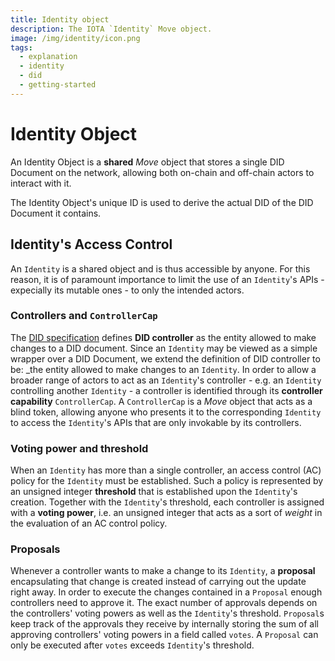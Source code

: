 ```yaml
---
title: Identity object
description: The IOTA `Identity` Move object.
image: /img/identity/icon.png
tags:
  - explanation
  - identity
  - did
  - getting-started
---
```


# Identity Object

An Identity Object is a **shared** _Move_ object that stores a single DID Document on the network, allowing both
on-chain and off-chain actors to interact with it.

The Identity Object's unique ID is used to derive the actual DID of the DID Document it contains.

## Identity's Access Control

An `Identity` is a shared object and is thus accessible by anyone. For this reason, it is of paramount importance to 
limit the use of an `Identity`'s APIs - expecially its mutable ones - to only the intended actors.

### Controllers and `ControllerCap`

The [DID specification](https://www.w3.org/TR/did-core/) defines **DID controller** as the entity allowed to make changes to
a DID document. Since an `Identity` may be viewed as a simple wrapper over a DID Document, we extend the definition of DID controller to be:
_the entity allowed to make changes to an `Identity`.
In order to allow a broader range of actors to act as an `Identity`'s controller - e.g. an `Identity` controlling another `Identity` -
a controller is identified through its **controller capability** `ControllerCap`.
A `ControllerCap` is a _Move_ object that acts as a blind token, allowing anyone who presents it to the corresponding `Identity` to access
the `Identity`'s APIs that are only invokable by its controllers.

### Voting power and threshold

When an `Identity` has more than a single controller, an access control (AC) policy for the `Identity` must be established. Such a policy is 
represented by an unsigned integer **threshold** that is established upon the `Identity`'s creation. Together with the `Identity`'s threshold, each controller
is assigned with a **voting power**, i.e. an unsigned integer that acts as a sort of _weight_ in the evaluation of an AC control policy.   

### Proposals

Whenever a controller wants to make a change to its `Identity`, a **proposal** encapsulating that change is created instead of carrying out the update
right away. In order to execute the changes contained in a `Proposal` enough controllers need to approve it. The exact number of approvals depends on 
the controllers' voting powers as well as the `Identity`'s threshold. 
`Proposal`s keep track of the approvals they receive by internally storing the sum of all approving controllers' voting powers in a field called `votes`.
A `Proposal` can only be executed after `votes` exceeds `Identity`'s threshold.

